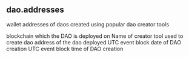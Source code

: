 ## dao.addresses 
wallet addresses of daos created using popular dao creator tools 


<ParamField path="blockchain">
blockchain which the DAO is deployed on
</ParamField>
<ParamField path="dao_creator_tool">
Name of creator tool used to create dao
</ParamField>
<ParamField path="dao">
address of the dao deployed
</ParamField>
<ParamField path="dao_wallet_address">

</ParamField>
<ParamField path="created_date">
UTC event block date of DAO creation
</ParamField>
<ParamField path="created_block_time">
UTC event block time of DAO creation
</ParamField>
